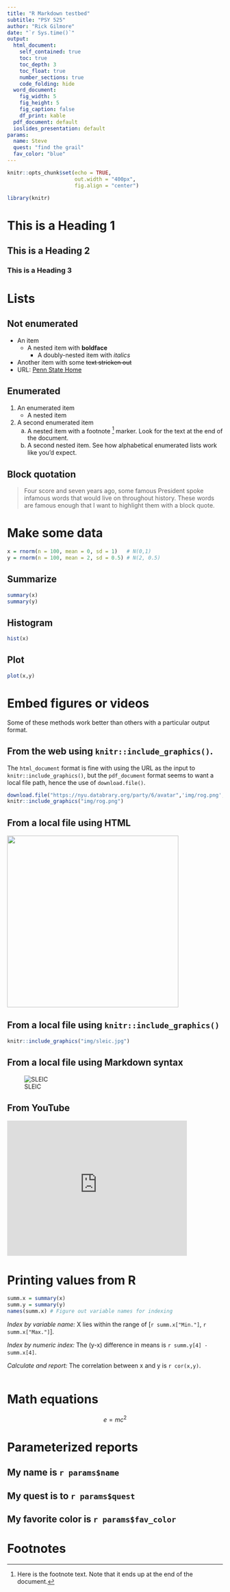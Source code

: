 ```yaml
---
title: "R Markdown testbed"
subtitle: "PSY 525"
author: "Rick Gilmore"
date: "`r Sys.time()`"
output: 
  html_document:
    self_contained: true
    toc: true
    toc_depth: 3
    toc_float: true
    number_sections: true
    code_folding: hide
  word_document:
    fig_width: 5
    fig_height: 5
    fig_caption: false
    df_print: kable
  pdf_document: default
  ioslides_presentation: default
params:
  name: Steve
  quest: "find the grail"
  fav_color: "blue"
---
```


```r
knitr::opts_chunk$set(echo = TRUE, 
                      out.width = "400px",
                      fig.align = "center")

library(knitr)
```

# This is a Heading 1
## This is a Heading 2
### This is a Heading 3

# Lists

## Not enumerated

- An item
    - A nested item with **boldface**
        - A doubly-nested item with *italics*
- Another item with some ~~text stricken out~~
- URL: [Penn State Home](https://www.psu.edu)

## Enumerated

1. An enumerated item
    - A nested item
1. A second enumerated item
    a. A nested item with a footnote [^1] marker. Look for the text at the end of the document.
    a. A second nested item. See how alphabetical enumerated lists work like you'd expect.
    
[^1]: Here is the footnote text. Note that it ends up at the end of the document.

## Block quotation

> Four score and seven years ago, some famous President spoke infamous words that would live on throughout history.
> These words are famous enough that I want to highlight them with a block quote.

# Make some data

```r
x = rnorm(n = 100, mean = 0, sd = 1)   # N(0,1)
y = rnorm(n = 100, mean = 2, sd = 0.5) # N(2, 0.5)
```

## Summarize

```r
summary(x)
summary(y)
```

## Histogram

```r
hist(x)
```

## Plot

```r
plot(x,y)
```

# Embed figures or videos

Some of these methods work better than others with a particular output format.

## From the web using `knitr::include_graphics()`.

The `html_document` format is fine with using the URL as the input to `knitr::include_graphics()`, but the `pdf_document` format seems to want a local file path, hence the use of `download.file()`.

```r
download.file("https://nyu.databrary.org/party/6/avatar",'img/rog.png', mode = 'wb')
knitr::include_graphics("img/rog.png")
```

## From a local file using HTML

<img src="img/sleic.jpg" width=400px>

## From a local file using `knitr::include_graphics()`

```r
knitr::include_graphics("img/sleic.jpg")
```

## From a local file using Markdown syntax

![SLEIC](img/sleic.jpg)

## From YouTube

<iframe width="420" height="315" 
src="https://www.youtube.com/embed/9hUy9ePyo6Q" 
frameborder="0" allowfullscreen>
</iframe>

# Printing values from R

```r
summ.x = summary(x)
summ.y = summary(y)
names(summ.x) # Figure out variable names for indexing
```

*Index by variable name:* X lies within the range of [`r summ.x["Min."]`, `r summ.x["Max."]`].

*Index by numeric index:* The (y-x) difference in means is `r summ.y[4] - summ.x[4]`.

*Calculate and report:* The correlation between x and y is `r cor(x,y)`.

```r

```

# Math equations

$$e=mc^{2}$$

# Parameterized reports

## My name is `r params$name`

## My quest is to `r params$quest`

## My favorite color is `r params$fav_color`

# Footnotes

